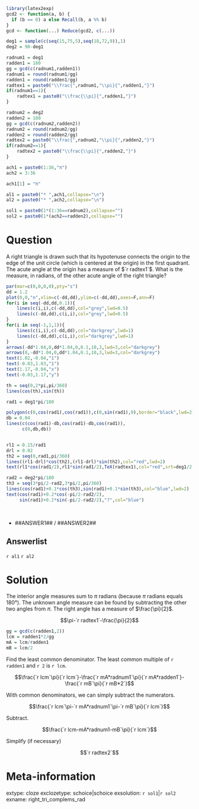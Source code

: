 ```r
library(latex2exp)
gcd2 <- function(a, b) {
  if (b == 0) a else Recall(b, a %% b)
}
gcd <- function(...) Reduce(gcd2, c(...))

deg1 = sample(c(seq(15,75,5),seq(18,72,9)),1)
deg2 = 90-deg1

radnum1 = deg1
radden1 = 180
gg = gcd(c(radnum1,radden1))
radnum1 = round(radnum1/gg)
radden1 = round(radden1/gg)
radtex1 = paste0("\\frac{",radnum1,"\\pi}{",radden1,"}")
if(radnum1==1){
    radtex1 = paste0("\\frac{\\pi}{",radden1,"}")
}

radnum2 = deg2
radden2 = 180
gg = gcd(c(radnum2,radden2))
radnum2 = round(radnum2/gg)
radden2 = round(radden2/gg)
radtex2 = paste0("\\frac{",radnum2,"\\pi}{",radden2,"}")
if(radnum2==1){
    radtex2 = paste0("\\frac{\\pi}{",radden2,"}")
}

ach1 = paste0(1:36,"π")
ach2 = 3:36

ach1[1] = "π"

al1 = paste0("* ",ach1,collapse="\n")
al2 = paste0("* ",ach2,collapse="\n")

sol1 = paste0(1*(1:36==radnum2),collapse="")
sol2 = paste0(1*(ach2==radden2),collapse="")

```

Question
========

A right triangle is drawn such that its hypotenuse connects the origin to the edge of the unit circle (which is centered at the origin) in the first quadrant. The acute angle at the origin has a measure of $`r radtex1`$. What is the measure, in radians, of the other acute angle of the right triangle?

```r
par(mar=c(0,0,0,0),pty="s")
dd = 1.2
plot(0,0,"n",xlim=c(-dd,dd),ylim=c(-dd,dd),axes=F,ann=F)
for(i in seq(-dd,dd,0.1)){
    lines(c(i,i),c(-dd,dd),col="grey",lwd=0.5)
    lines(c(-dd,dd),c(i,i),col="grey",lwd=0.5)
}
for(i in seq(-1,1,1)){
    lines(c(i,i),c(-dd,dd),col="darkgrey",lwd=1)
    lines(c(-dd,dd),c(i,i),col="darkgrey",lwd=1)
}
arrows(-dd*1.04,0,dd*1.04,0,0.1,10,3,lwd=3,col="darkgrey")
arrows(0,-dd*1.04,0,dd*1.04,0.1,10,3,lwd=3,col="darkgrey")
text(1.02,-0.04,"1")
text(-0.03,1.03,"1")
text(1.17,-0.04,"x")
text(-0.03,1.17,"y")

th = seq(0,2*pi,pi/360)
lines(cos(th),sin(th))

rad1 = deg1*pi/180

polygon(c(0,cos(rad1),cos(rad1)),c(0,sin(rad1),0),border="black",lwd=2)
db = 0.04
lines(c(cos(rad1)-db,cos(rad1)-db,cos(rad1)),
      c(0,db,db))


rl1 = 0.15/rad1
drl = 0.02
th2 = seq(0,rad1,pi/360)
lines((rl1-drl)*cos(th2),(rl1-drl)*sin(th2),col="red",lwd=2)
text(rl1*cos(rad1/2),rl1*sin(rad1/2),TeX(radtex1),col="red",srt=deg1/2,adj=c(0,0.5),cex=0.5)

rad2 = deg2*pi/180
th3 = seq(3*pi/2-rad2,3*pi/2,pi/360)
lines(cos(rad1)+0.1*cos(th3),sin(rad1)+0.1*sin(th3),col="blue",lwd=2)
text(cos(rad1)+0.2*cos(-pi/2-rad2/2),
     sin(rad1)+0.2*sin(-pi/2-rad2/2),"?",col="blue")


```
\

* ##ANSWER1## / ##ANSWER2##

Answerlist
--------

`r al1`
`r al2`




Solution
========

The interior angle measures sum to $\pi$ radians (because $\pi$ radians equals 180°). The unknown angle measure can be found by subtracting the other two angles from $\pi$. The right angle has a measure of $\frac{\pi}{2}$.

$$\pi-`r radtex1`-\frac{\pi}{2}$$

```r
gg = gcd(c(radden1,2))
lcm = radden1*2/gg
mA = lcm/radden1
mB = lcm/2

```



Find the least common denominator. The least common multiple of `r radden1` and `r 2` is `r lcm`.

$$\frac{`r lcm`\pi}{`r lcm`}-\frac{`r mA*radnum1`\pi}{`r mA*radden1`}-\frac{`r mB`\pi}{`r mB*2`}$$

With common denominators, we can simply subtract the numerators.


$$\frac{`r lcm`\pi-`r mA*radnum1`\pi-`r mB`\pi}{`r lcm`}$$

Subtract.

$$\frac{`r lcm-mA*radnum1-mB`\pi}{`r lcm`}$$

Simplify (if necessary)

$$`r radtex2`$$






Meta-information
============
extype: cloze
exclozetype: schoice|schoice
exsolution: `r sol1`|`r sol2`
exname: right_tri_complems_rad